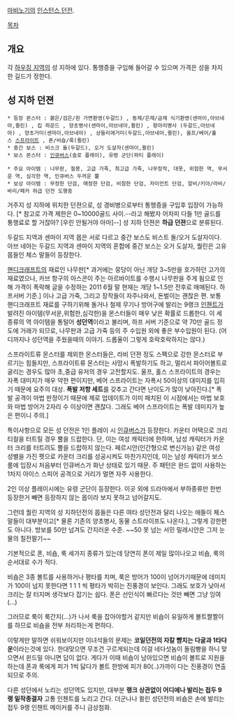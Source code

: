 [[마비노기]]의 [[인스턴스 던전]].

[[목차]]
== 개요 ==
각 [[하우징 지역]]의 성 지하에 있다. 통행증을 구입해 들어갈 수 있으며 가격은 성을 차지한 길드가 정한다.

== 성 지하 던젼 ==
 * 등장 몬스터 : 붉은/검은/흰 가면환영(두갈드) , 동제/은제/금제 식기환영(센마이,아브네아,퀼린) , 킵 하운드 , 양초병사(센마이,아브네아,퀼린) , 항아리병사 (두갈드,아브네아) , 양초거미(센마이,아브네아) , 샹들리에거미(두갈드,아브네아,퀼린), 울프/베어/홀스 [[스프라이트]] , 폰/비숍/룩(퀼린)
 * 중간 보스 : 비스크 돌(두갈드), 오거 도살자(센마이,퀼린)
 * 보스 몬스터 : [[인큐버스]](솔로 플레이), 유령 군단(파티 플레이)

 * 주요 아이템 : 나무판, 철봉, 고급 가죽, 최고급 가죽, 나무장작, 대못, 위험한 역, 무서운 역, 심각한 역, 인큐버스 두꺼운 뿔
 * 보상 아이템 : 무정한 단검, 매정한 단검, 비참한 단검, 자이언트 단검, 알비/키아/라비/바리/페카 하급 던전 도행증

거주지 성 지하에 위치한 던젼으로, 성 경비병으로부터 통행증을 구입후 입장이 가능하다. [* 참고로 가격 제한은 0~10000골드 사이.--라고 해봤자 어차피 다들 1만 골드를 통행료로 할 거잖아? [우린 안될거야 아마]--] 성 지하 던젼은 '''하급 던젼'''으로 분류된다.

두갈드 지역과 센마이 지역 몹은 서로 다르고 중간 보스도 비스트 돌/오거 도살자이다. 
아브 네아는 두갈드 지역과 센마이 지역의 혼합에 중간 보스는 오거 도살자, 퀄린은 고유 몹들인 체스 말들이 등장한다.

[[핸디크래프트]]의 재료인 나무판[* 과거에는 뭉당이 아닌 개당 3~5만을 호가하던 고가의 재료였으나, 카브 항구의 아스콘이 주는 아르바이트를 수행시 나무판을 주게 됨으로 인해 가격이 폭락해 글을 수정하는 2011 6월 말 현재는 개당 1~1.5만 전후로 매매된다. 하프서버 기준.] 이나 고급 가죽, 그리고 장작들이 자주나와서, 돈벌이는 괜찮은 편. 보통 핸디크래프트 재료를 구하기위해 돌거나 철제 무기나 방어구에 발리는 9랭크 [[인챈트]]가 발려진 아이템(무서운,위험한,심각한)을 몬스터들이 매우 낮은 확률로 드롭한다. 이 세 종류의 역 아이템을 통털어 '''성던역'''이라고 불리며, 하프 서버 기준으로 약 70만 골드 정도에 거래가 되므로, 나무판과 고급 가죽 등의 주 수입원 외에 좋은 부수입원이 된다. (어디까지나 성던역을 주웠을때의 이야기. 드롭율이 그렇게 호락호락하지는 않다.)

스프라이트류 몬스터를 제외한 몬스터들은, 라비 던젼 정도 스펙으로 강한 몬스터로 부르기는 힘들지만, 스프라이트류 몬스터는 사망시 폭발하기도 하고, 멀리서 파이어볼트로 굴리는 경우도 많아 초,중급 유저의 경우 고전할지도. 
울프, 홀스 스프라이트의 경우는 자폭 대미지가 매우 약한 편이지만, 베어 스프라이트는 자폭시 50이상의 대미지를 입히기 때문에 요주의 대상. '''폭발 저항 세트'''를 갖추고 간다면 난이도가 많이 낮아진다.[* 폭발 공격이 마법 판정이기 때문에 제로 업데이트가 이미 패치된 이 시점에서는 마법 보호와 마법 방어가 2자리 수 이상이면 괜찮다. 그래도 베어 스프라이트는 폭발 데미지가 높은 편이니 주의.]

특이사항으로 모든 성 던전은 1인 플레이 시 [[인큐버스]]가 등장한다. 카운터 어택으로 크리티컬을 터트릴 경우 뿔을 드랍한다. 단, 이는 여성 캐릭터에 한하며, 남성 캐릭터가 카운터 크리를 터트려도 뿔을 드랍하지 않는다. 페르시안(인간형으로 변신가능) 같은 여성 성별을 가진 펫으로 카운터 크리를 성공시켜도 마찬가지인데, 이는 남성 캐릭터가 보스룸에 입장시 처음부터 인큐버스가 화난 상태로 있기 때문. 주 패턴은 완드 없이 사용하는 1차지 아이스 스피어 공격으로 거리가 멀면 자주 사용한다.

2인 이상 플레이시에는 유령 군단이 등장한다. 이곳 외에 드라마에서 부하종류만 한번 등장한거 빼면 등장하지 않는 몹이라 보지 못하고 넘어갈지도.

그런데 퀄린 지역의 성 지하던전의 몹들은 다른 여타 성던전과 달리 나오는 애들이 체스말들이 대부분이고[* 물론 기존의 양초병사, 동물 스트라이프도 나온다.], 그렇게 강한편도 아니다. 방보를 50만 넘겨도 간지러운 수준. ~~50 못 넘는 서민 밀레시안은 그저 눈물의 칠전팔기~~

기본적으로 폰, 비숍, 룩 세가지 종류가 있는데 당연히 폰이 제일 많이나오고 비숍, 룩의 순서대로 수가 적다.

비숍은 3종 볼트를 사용하거나 평타를 치며, 룩은 방어가 100이 넘어가기때문에 데미지가 100이 넘지 못한다면 1 1 1 씩 평타가 박히는 진풍경이 보인다. 그래도 보호가 낮아서 크리는 잘 터지며 생각보다 잡기는 쉽다. 폰은 선인식이 빠르다는 것만 빼면 그냥 잉여(...)

그러므로 룩이 룩간지(...)가 나서 룩을 잡아야할거 같지만 비숍이 유일하게 볼트짤짤이를 하므로 비숍을 전부 처리하는게 편하다.

이렇게만 말하면 쉬워보이지만 이녀석들의 문제는 '''코일던전의 자칼 뺨치는 다굴과 1타다운'''이라는것에 있다. 한대맞으면 무조건 구르게되는데 이걸 네다섯놈이 돌림빵을 하니 맞으면서 윈드밀 아니면 답이 없다. 게다가 이때 비숍이 남아있으면 비숍이 볼트로 지원을 하는데 폰과 룩에게 피가 1씩 닳다가 볼트 한방에 피가 80(..)가까이 다는 진풍경이 연출되므로 주의. 

다른 성던에서 노리는 성던역도 있지만, 대부분 '''랭크 상관없이 어디에나 발리는 접두 9랭 밑작종결자''' 고통 인첸트를 노리고 간다. 더군나나 퀼린 성던전의 비숍은 손에 발리는 접두 9랭 인챈트 메이커를 주니 금상첨화.
